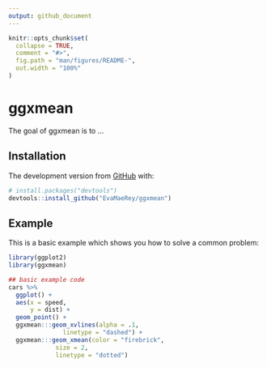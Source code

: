 ```yaml
---
output: github_document
---
```


<!-- README.md is generated from README.Rmd. Please edit that file -->

```r
knitr::opts_chunk$set(
  collapse = TRUE,
  comment = "#>",
  fig.path = "man/figures/README-",
  out.width = "100%"
)
```

# ggxmean

<!-- badges: start -->
<!-- badges: end -->

The goal of ggxmean is to ...

## Installation

The development version from [GitHub](https://github.com/) with:

``` r
# install.packages("devtools")
devtools::install_github("EvaMaeRey/ggxmean")
```
## Example

This is a basic example which shows you how to solve a common problem:

```r
library(ggplot2)
library(ggxmean)

## basic example code
cars %>% 
  ggplot() +
  aes(x = speed,
      y = dist) +
  geom_point() + 
  ggxmean:::geom_xvlines(alpha = .1,
               linetype = "dashed") +
  ggxmean:::geom_xmean(color = "firebrick",
             size = 2,
             linetype = "dotted")
```


